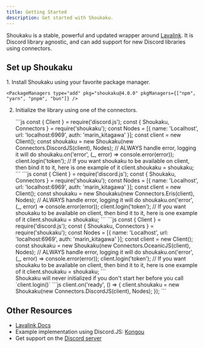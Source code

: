 ```yaml
---
title: Getting Started
description: Get started with Shoukaku.
---
```



Shoukaku is a stable, powerful and updated wrapper around [Lavalink](https://lavalink.dev/). It is Discord library agnostic, and can add support for new Discord libraries using connectors.

## Set up Shoukaku
<Steps>
1. Install Shoukaku using your favorite package manager.

    <PackageManagers type="add" pkg="shoukaku@4.0.0" pkgManagers={["npm", "yarn", "pnpm", "bun"]} />

2. Initialize the library using one of the connectors.
    
    <Tabs>
        <TabItem label="Discord.JS">
            ```js
            const { Client } = require('discord.js');
            const { Shoukaku, Connectors } = require('shoukaku');
            const Nodes = [{
                name: 'Localhost',
                url: 'localhost:6969',
                auth: 'marin_kitagawa'
            }];
            const client = new Client();
            const shoukaku = new Shoukaku(new Connectors.DiscordJS(client), Nodes);
            // ALWAYS handle error, logging it will do
            shoukaku.on('error', (_, error) => console.error(error));
            client.login('token');
            // If you want shoukaku to be available on client, then bind it to it, here is one example of it
            client.shoukaku = shoukaku;
            ```
        </TabItem>
        <TabItem label="Eris">
            ```js
            const { Client } = require('discord.js');
            const { Shoukaku, Connectors } = require('shoukaku');
            const Nodes = [{
                name: 'Localhost',
                url: 'localhost:6969',
                auth: 'marin_kitagawa'
            }];
            const client = new Client();
            const shoukaku = new Shoukaku(new Connectors.Eris(client), Nodes);
            // ALWAYS handle error, logging it will do
            shoukaku.on('error', (_, error) => console.error(error));
            client.login('token');
            // If you want shoukaku to be available on client, then bind it to it, here is one example of it
            client.shoukaku = shoukaku;
            ```
        </TabItem>
        <TabItem label="Oceanic.JS">
            ```js
            const { Client } = require('discord.js');
            const { Shoukaku, Connectors } = require('shoukaku');
            const Nodes = [{
                name: 'Localhost',
                url: 'localhost:6969',
                auth: 'marin_kitagawa'
            }];
            const client = new Client();
            const shoukaku = new Shoukaku(new Connectors.OceanicJS(client), Nodes);
            // ALWAYS handle error, logging it will do
            shoukaku.on('error', (_, error) => console.error(error));
            client.login('token');
            // If you want shoukaku to be available on client, then bind it to it, here is one example of it
            client.shoukaku = shoukaku;
            ```
        </TabItem>
    </Tabs>

    <Aside type="danger" title="Do not ever do this!">
        Shoukaku will never initialized if you don't start her before you call `client.login()`
        ```js
        client.on('ready', () => {
            client.shoukaku = new Shoukaku(new Connectors.DiscordJS(client), Nodes);
        });
        ```
    </Aside>
</Steps>

## Other Resources

- [Lavalink Docs](https://lavalink.dev)
- Example implementation using Discord.JS: [Kongou](https://github.com/Deivu/Kongou)
- Get support on the [Discord server](https://discord.gg/FVqbtGu)
